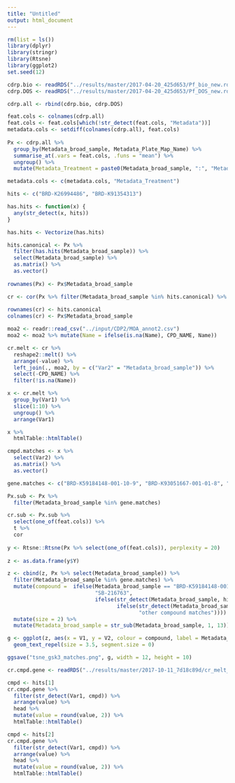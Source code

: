 ```yaml
---
title: "Untitled"
output: html_document
---
```


```r

rm(list = ls())
library(dplyr)
library(stringr)
library(Rtsne)
library(ggplot2)
set.seed(12)

cdrp.bio <- readRDS("../results/master/2017-04-20_425d653/Pf_bio_new.rds")
cdrp.DOS <- readRDS("../results/master/2017-04-20_425d653/Pf_DOS_new.rds")

cdrp.all <- rbind(cdrp.bio, cdrp.DOS)

feat.cols <- colnames(cdrp.all)
feat.cols <- feat.cols[which(!str_detect(feat.cols, "Metadata"))]
metadata.cols <- setdiff(colnames(cdrp.all), feat.cols)
  
Px <- cdrp.all %>%
  group_by(Metadata_broad_sample, Metadata_Plate_Map_Name) %>%
  summarise_at(.vars = feat.cols, .funs = "mean") %>%
  ungroup() %>%
  mutate(Metadata_Treatment = paste0(Metadata_broad_sample, ":", "Metadata_Plate_Map_Name"))

metadata.cols <- c(metadata.cols, "Metadata_Treatment")

```

```r

hits <- c("BRD-K26994486", "BRD-K91354313")

has.hits <- function(x) {
  any(str_detect(x, hits))  
}

has.hits <- Vectorize(has.hits)

hits.canonical <- Px %>%
  filter(has.hits(Metadata_broad_sample)) %>%
  select(Metadata_broad_sample) %>%
  as.matrix() %>% 
  as.vector()
  
rownames(Px) <- Px$Metadata_broad_sample

cr <- cor(Px %>% filter(Metadata_broad_sample %in% hits.canonical) %>% select(one_of(feat.cols)) %>% t %>% as.matrix(), Px[, feat.cols] %>% t %>% as.matrix())
  
rownames(cr) <- hits.canonical
colnames(cr) <- Px$Metadata_broad_sample

moa2 <- readr::read_csv("../input/CDP2/MOA_annot2.csv")
moa2 <- moa2 %>% mutate(Name = ifelse(is.na(Name), CPD_NAME, Name))

cr.melt <- cr %>%
  reshape2::melt() %>%
  arrange(-value) %>%
  left_join(., moa2, by = c("Var2" = "Metadata_broad_sample")) %>%
  select(-CPD_NAME) %>%
  filter(!is.na(Name))

x <- cr.melt %>% 
  group_by(Var1) %>%
  slice(1:10) %>%
  ungroup() %>%
  arrange(Var1) 

x %>%
  htmlTable::htmlTable()

cmpd.matches <- x %>%
  select(Var2) %>%
  as.matrix() %>%
  as.vector() 

```

```r

gene.matches <- c("BRD-K59184148-001-10-9", "BRD-K93051667-001-01-8", "BRD-K68303333-001-01-8", "BRD-K84480302-001-01-1", "BRD-K68074655-001-01-5", "BRD-K80298065-001-01-8", "BRD-K87264606-001-01-9", "BRD-K99195544-001-01-6", "BRD-A62505706-001-02-3", "BRD-K04407772-001-01-2", "BRD-K26994486-001-01-0", "BRD-K50710722-001-01-3", "BRD-K88156935-001-01-8", "BRD-K91354313-001-01-6", "BRD-K54148510-001-01-8")

Px.sub <- Px %>%
  filter(Metadata_broad_sample %in% gene.matches)

cr.sub <- Px.sub %>% 
  select(one_of(feat.cols)) %>%
  t %>%
  cor 
  
y <- Rtsne::Rtsne(Px %>% select(one_of(feat.cols)), perplexity = 20)
  
z <- as.data.frame(y$Y)

z <- cbind(z, Px %>% select(Metadata_broad_sample)) %>%
  filter(Metadata_broad_sample %in% gene.matches) %>%
  mutate(compound =  ifelse(Metadata_broad_sample == "BRD-K59184148-001-10-9",
                            "SB-216763", 
                            ifelse(str_detect(Metadata_broad_sample, hits[1]), hits[1], 
                                   ifelse(str_detect(Metadata_broad_sample, hits[2]), hits[2],
                                          "other compound matches")))) %>%
  mutate(size = 2) %>%
  mutate(Metadata_broad_sample = str_sub(Metadata_broad_sample, 1, 13))

g <- ggplot(z, aes(x = V1, y = V2, colour = compound, label = Metadata_broad_sample)) +
  geom_text_repel(size = 3.5, segment.size = 0) 

ggsave("tsne_gsk3_matches.png", g, width = 12, height = 10)

```

```r

cr.cmpd.gene <- readRDS("../results/master/2017-10-11_7d18c89d/cr_melt_cp.rds")

cmpd <- hits[1]
cr.cmpd.gene %>% 
  filter(str_detect(Var1, cmpd)) %>%
  arrange(value) %>%
  head %>%
  mutate(value = round(value, 2)) %>%
  htmlTable::htmlTable()

cmpd <- hits[2]
cr.cmpd.gene %>% 
  filter(str_detect(Var1, cmpd)) %>%
  arrange(value) %>%
  head %>%
  mutate(value = round(value, 2)) %>%
  htmlTable::htmlTable()

```

